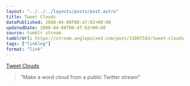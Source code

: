```yaml
---
layout: "../../../layouts/posts/post.astro"
title: Tweet Clouds
datePublished: 2008-04-08T00:47:02+00:00
updatedDate: 2008-04-08T00:47:02+00:00
source: tumblr stream
tumblrUrl: https://stream.anglepoised.com/post/31087543/tweet-clouds
tags: ["linklog"]
format: "link"
---
```


[Tweet Clouds][1]

> &ldquo;Make a word cloud from a public Twitter stream&rdquo;

[1]: http://tweetcloud.com/
